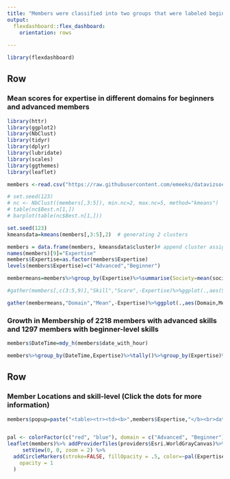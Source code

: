 ```yaml
---
title: "Members were classified into two groups that were labeled beginners and advanced; k-means clustering was used with the scores for data, visualization, and society as the bases." 
output: 
  flexdashboard::flex_dashboard:
    orientation: rows
    
---
```


```r
library(flexdashboard)

```


Row
-------------------------------------
    
### Mean scores for expertise in different domains for beginners and advanced members
    
```r
library(httr)
library(ggplot2)
library(NbClust)
library(tidyr)
library(dplyr)
library(lubridate)
library(scales)
library(ggthemes)
library(leaflet)

members <-read.csv("https://raw.githubusercontent.com/emeeks/datavizsociety/master/challenge_data/dvs_challenge_1_membership_time_space.csv",header=T)

# set.seed(123)
# nc <- NbClust((members[,3:5]), min.nc=2, max.nc=5, method="kmeans")
# table(nc$Best.n[1,])
# barplot(table(nc$Best.n[1,])) 

set.seed(123)
kmeansdata=kmeans(members[,3:5],2)  # generating 2 clusters 

members = data.frame(members, kmeansdata$cluster)# append cluster assignment
names(members)[9]="Expertise"
members$Expertise=as.factor(members$Expertise)
levels(members$Expertise)=c("Advanced","Beginner")

membermeans=members%>%group_by(Expertise)%>%summarise(Society=mean(society),Data=mean(data),Visualization=mean(visualization))

#gather(members[,c(3:5,9)],"Skill","Score",-Expertise)%>%ggplot(.,aes(Score,color=Expertise))+geom_density()+facet_wrap(~Skill)+theme_bw()+ggtitle("Distribution of skill scores in different domains for beginners and advanced members")

gather(membermeans,"Domain","Mean",-Expertise)%>%ggplot(.,aes(Domain,Mean,fill=Expertise))+geom_bar(stat = "identity",position="dodge")+theme_bw()+geom_text(aes(Domain,Mean+.1,label=round(Mean,2)),position = position_dodge(width = 1))+theme_tufte(base_family="sans", base_size=12, ticks=F)+theme(axis.text.y=element_blank())+ylab("")+xlab("") + guides(color=guide_legend(title=""))


```

### Growth in Membership of 2218 members with advanced skills and 1297 members with beginner-level skills 
    
```r

members$DateTime=mdy_h(members$date_with_hour)

members%>%group_by(DateTime,Expertise)%>%tally()%>%group_by(Expertise)%>%mutate(Growth=cumsum(n))%>%ggplot(.,aes(DateTime,Growth,color=Expertise,group=Expertise))+geom_line()+scale_x_datetime(breaks=date_breaks("1 day"),date_labels = "%m/%d")+labs(x="Date",y="Number of members")+theme_tufte(base_family="sans", base_size=10, ticks=F)+theme(axis.line.x = element_line(color="black"),axis.line.y = element_line(color="black"))
```

   
Row
-------------------------------------
    
    
### Member Locations and skill-level (Click the dots for more information)

```r
members$popup=paste("<table><tr><td><b>",members$Expertise,"</b><br>data:", round(members$data,2),"<br>visualization:",round(members$visualization,2),"<br>society:", round(members$society,2),"</td></tr></table>")


pal <- colorFactor(c("red", "blue"), domain = c("Advanced", "Beginner"))
leaflet(members)%>% addProviderTiles(providers$Esri.WorldGrayCanvas)%>%
     setView(0, 0, zoom = 2) %>%
  addCircleMarkers(stroke=FALSE, fillOpacity = .5, color=~pal(Expertise), radius=3,popup=~popup)%>%addLegend("topright", pal = pal, values = ~Expertise,
    opacity = 1
  )

```
